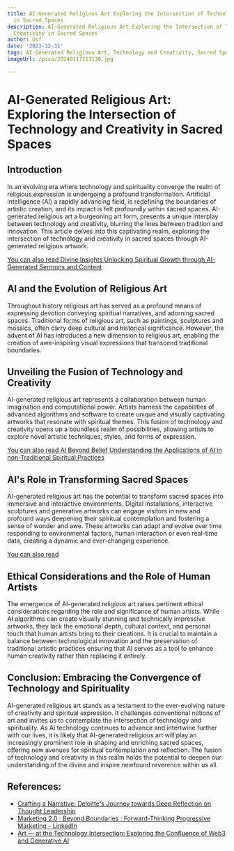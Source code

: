 ```yaml
---
title: AI-Generated Religious Art Exploring the Intersection of Technology and Creativity
  in Sacred Spaces
description: AI-Generated Religious Art Exploring the Intersection of Technology and
  Creativity in Sacred Spaces
author: Usf
date: '2023-12-31'
tags: AI-Generated Religious Art, Technology and Creativity, Sacred Spaces
imageUrl: /pixa/20240117213130.jpg

---
```

# AI-Generated Religious Art: Exploring the Intersection  of Technology and Creativity in Sacred Spaces

## Introduction

In an evolving era where technology and  spirituality converge the realm of  religious expression is undergoing  a profound transformation. Artificial intelligence  (AI) a rapidly advancing field, is redefining the boundaries of artistic creation, and its impact is felt profoundly within sacred spaces.  AI-generated religious art a burgeoning art form,  presents a unique interplay between  technology and creativity,  blurring  the lines between  tradition and innovation. This article delves into this captivating realm, exploring the intersection of technology and creativity in sacred spaces through  AI-generated religious artwork.

[You can also read Divine Insights Unlocking Spiritual Growth  through AI-Generated Sermons and Content](Divine%20Insights%20Unlocking%20Spiritual%20Growth%20through%20AI-Generated%20Sermons%20and%20Content)


## AI and the Evolution of Religious Art

Throughout history religious art has served as  a profound means of expressing devotion conveying  spiritual  narratives, and  adorning sacred spaces. Traditional forms of religious art, such as paintings, sculptures and mosaics,  often carry deep cultural and historical significance.  However, the advent of AI has introduced a  new dimension to religious art, enabling the creation of awe-inspiring visual expressions that transcend traditional boundaries.

## Unveiling the Fusion of Technology and Creativity

AI-generated  religious art represents a collaboration between human  imagination and computational power. Artists harness the capabilities of advanced algorithms and software to  create  unique and visually captivating artworks  that resonate with spiritual themes. This  fusion of technology and  creativity opens up  a boundless realm of possibilities, allowing artists to explore novel artistic techniques, styles, and forms of expression.

[You can also read AI Beyond  Belief Understanding the Applications of AI in non-Traditional Spiritual Practices](AI%20Beyond%20Belief%20Understanding%20the%20Applications%20of%20AI%20in%20non-Traditional%20Spiritual%20Practices)


## AI's  Role in Transforming Sacred Spaces

AI-generated religious art has the potential to transform sacred spaces into  immersive and interactive environments. Digital installations, interactive  sculptures and generative artworks can engage visitors  in  new and profound ways deepening their spiritual contemplation  and fostering a sense of wonder and awe. These artworks can adapt and evolve over time responding to environmental factors, human interaction or even real-time data, creating a dynamic and ever-changing experience.

[You can also read ]()


## Ethical Considerations and the Role of Human Artists

The emergence of AI-generated religious art raises pertinent ethical considerations regarding the role and significance of human artists. While AI algorithms can create visually stunning  and technically impressive  artworks, they lack the emotional depth, cultural context, and personal touch  that human artists bring to their creations. It  is crucial to  maintain  a  balance between technological innovation and the preservation of traditional artistic practices ensuring that AI serves as a tool to enhance human creativity rather than replacing it entirely.

## Conclusion: Embracing the  Convergence of Technology and Spirituality

AI-generated religious art stands as a testament to the ever-evolving nature of creativity and spiritual expression. It challenges conventional notions of art and  invites us to contemplate the intersection of technology  and spirituality.  As AI  technology continues  to advance and intertwine further with our lives, it is likely that AI-generated religious art will  play an increasingly prominent role in shaping and enriching sacred  spaces, offering new avenues  for spiritual contemplation and reflection. The fusion of technology and creativity in  this realm holds the potential to deepen our understanding of the divine and inspire newfound reverence within us all.

## References:
- [Crafting a Narrative: Deloitte's Journey towards Deep Reflection on Thought Leadership](https://www.linkedin.com/pulse/deloittes-story-giving-some-thought-leadership-nivedita-gokhale)
- [Marketing 2.0 : Beyond Boundaries : Forward-Thinking Progressive Marketing - LinkedIn](https://www.linkedin.com/pulse/marketing-20-beyond-boundaries-forward-thinking-progressive-goel-g74gc)
- [Art — at the Technology Intersection: Exploring the Confluence of Web3 and Generative AI](https://medium.com/@pauldowling/art-at-the-technology-intersection-exploring-the-confluence-of-web3-and-generative-ai-9dd2ea4e3888)
